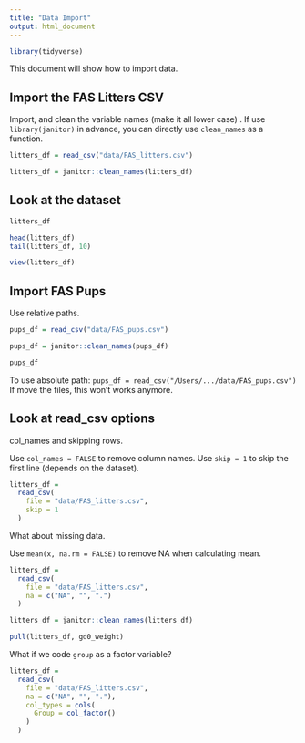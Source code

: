 ```yaml
---
title: "Data Import"
output: html_document
---
```


```r
library(tidyverse)
```


This document will show how to import data.



## Import the FAS Litters CSV

Import, and clean the variable names (make it all lower case) .
If use `library(janitor)` in advance, you can directly use `clean_names` as a function.

```r
litters_df = read_csv("data/FAS_litters.csv")

litters_df = janitor::clean_names(litters_df)
```


## Look at the dataset

```r
litters_df

head(litters_df)
tail(litters_df, 10)
```

```r
view(litters_df)
```

## Import FAS Pups

Use relative paths.

```r
pups_df = read_csv("data/FAS_pups.csv")

pups_df = janitor::clean_names(pups_df)

pups_df
```

To use absolute path: `pups_df = read_csv("/Users/.../data/FAS_pups.csv")`
If move the files, this won't works anymore.


## Look at read_csv options

col_names and skipping rows.

Use `col_names = FALSE` to remove column names.
Use `skip = 1` to skip the first line (depends on the dataset).

```r
litters_df =
  read_csv(
    file = "data/FAS_litters.csv",
    skip = 1
  )
```

What about missing data.

Use `mean(x, na.rm = FALSE)` to remove NA when calculating mean.

```r
litters_df = 
  read_csv(
    file = "data/FAS_litters.csv",
    na = c("NA", "", ".")
  )

litters_df = janitor::clean_names(litters_df)

pull(litters_df, gd0_weight)
```


What if we code `group` as a factor variable?

```r
litters_df = 
  read_csv(
    file = "data/FAS_litters.csv",
    na = c("NA", "", "."),
    col_types = cols(
      Group = col_factor()
    )
  )
```




